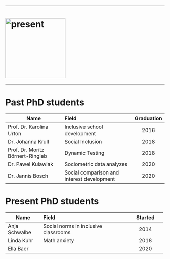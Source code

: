 
------------------------------------------------------------------------

# <img src="images/phdhat.png" alt="present" class="center" style="width: 190px"/>

------------------------------------------------------------------------

# Past PhD students

| Name                             | Field                                      | Graduation |
|----------------------------------|:-------------------------------------------|:----------:|
| Prof. Dr. Karolina Urton         | Inclusive school development               |    2016    |
| Dr. Johanna Krull                | Social Inclusion                           |    2018    |
| Prof. Dr. Moritz Börnert-Ringleb | Dynamic Testing                            |    2018    |
| Dr. Pawel Kulawiak               | Sociometric data analyzes                  |    2020    |
| Dr. Jannis Bosch                 | Social comparison and interest development |    2020    |

# Present PhD students

+---------------+--------------------------------------+---------------+
| Name          | Field                                | Started       |
+===============+:=====================================+:=============:+
| Anja Schwalbe | Social norms in inclusive classrooms | 2014          |
+---------------+--------------------------------------+---------------+
| Linda Kuhr    | Math anxiety                         | 2018          |
+---------------+--------------------------------------+---------------+
| Ella Baer     |                                      | 2020          |
+---------------+--------------------------------------+---------------+
